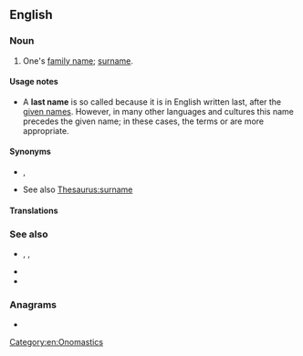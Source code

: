{{also|last-name}}
==English==

===Noun===
{{en-noun}}

# One's [[family name]]; [[surname]].

====Usage notes====
* A '''last name''' is so called because it is in English written last, after the [[given name]]s. However, in many other languages and cultures this name precedes the given name; in these cases, the terms {{mention|en|surname}} or {{mention|en|family name}} are more appropriate.

====Synonyms====
* {{l|en|family name}}, {{l|en|surname}}
* See also [[Thesaurus:surname]]

====Translations====
{{trans-see|surname}}

===See also===
* {{l|en|first name}}, {{l|en|forename}}, {{l|en|given name}}
* {{l|en|personal name}}
* {{l|en|middle name}}

===Anagrams===
* {{anagrams|en|a=aaelmnst|altnames|slametan|talesman}}

[[Category:en:Onomastics]]